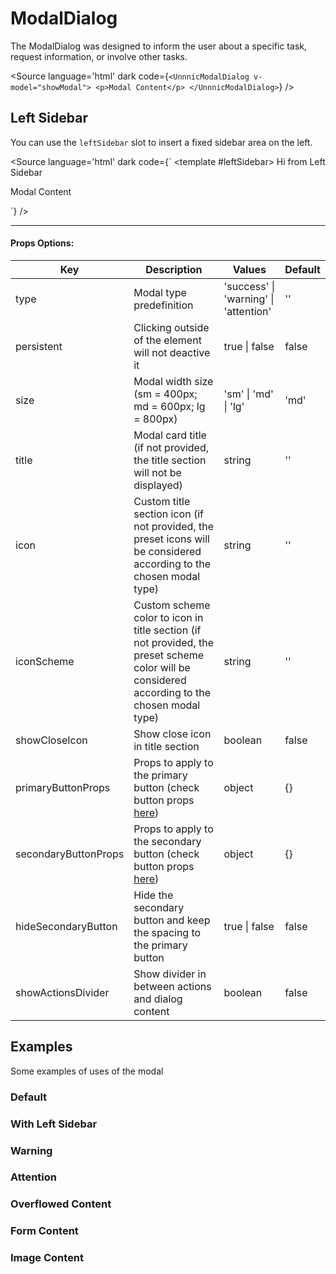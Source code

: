 

<Meta of={ModalDialogStories}/>

# ModalDialog

The ModalDialog was designed to inform the user about a specific task, request information, or involve other tasks.

<Source
  language='html'
  dark
  code={`
    <UnnnicModalDialog v-model="showModal">
    <p>Modal Content</p>
</UnnnicModalDialog>
  `}
/>

## Left Sidebar

You can use the `leftSidebar` slot to insert a fixed sidebar area on the left.

<Source
  language='html'
  dark
  code={`
<UnnnicModalDialog v-model="showModal">
  <template #leftSidebar>
    Hi from Left Sidebar
  </template>

  <p>Modal Content</p>
</UnnnicModalDialog>
  `}
/>

---

#### **Props Options:**

| Key                 | Description                                                                                                                                   | Values                                | Default |
|---------------------|-----------------------------------------------------------------------------------------------------------------------------------------------|---------------------------------------|---------|
| type                | Modal type predefinition                                                                                                                      | 'success' \| 'warning' \| 'attention' | ''      |
| persistent          | Clicking outside of the element will not deactive it                                                                                          | true \| false                         | false   |
| size                | Modal width size (sm = 400px; md = 600px; lg = 800px)                                                                                         | 'sm' \| 'md' \| 'lg'                  | 'md'    |
| title               | Modal card title (if not provided, the title section will not be displayed)                                                                   | string                                | ''      |
| icon                | Custom title section icon (if not provided, the preset icons will be considered according to the chosen modal type)                           | string                                | ''      |
| iconScheme          | Custom scheme color to icon in title section (if not provided, the preset scheme color will be considered according to the chosen modal type) | string                                | ''      |
| showCloseIcon       | Show close icon in title section                                                                                                              | boolean                               | false   |
| primaryButtonProps  | Props to apply to the primary button (check button props [here](?path=/story/form-button--primary))                                           | object                                | \{}     |
| secondaryButtonProps| Props to apply to the secondary button (check button props [here](?path=/story/form-button--primary))                                         | object                                | \{}     |
| hideSecondaryButton | Hide the secondary button and keep the spacing to the primary button                                                                          | true \| false                         | false   |
| showActionsDivider  | Show divider in between actions and dialog content                                                                                            | boolean                               | false   |

## Examples
Some examples of uses of the modal

### Default

<Story of={ModalDialogStories.Default} />

### With Left Sidebar

<Story of={ModalDialogStories.WithLeftSidebar} />

### Warning

<Story of={ModalDialogStories.Warning} />

### Attention

<Story of={ModalDialogStories.Attention} />

### Overflowed Content

<Story of={ModalDialogStories.Overflowed} />

### Form Content

<Story of={ModalDialogStories.Form} />

### Image Content

<Story of={ModalDialogStories.Image} />